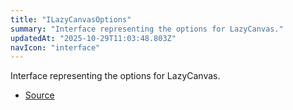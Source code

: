 ```yaml
---
title: "ILazyCanvasOptions"
summary: "Interface representing the options for LazyCanvas."
updatedAt: "2025-10-29T11:03:48.803Z"
navIcon: "interface"
---
```



Interface representing the options for LazyCanvas.

<Table data={{ headers: [{"content":"Property","key":"property","sortable":true},{"content":"Type","key":"type","sortable":true},{"content":"Value","key":"value","sortable":true},{"content":"Description","key":"description"}], rows: [["animated","[boolean](https://developer.mozilla.org/en-US/docs/Web/JavaScript/Reference/Global_Objects/Boolean)","\\-","Whether the canvas is animated."],["exportType","[AnyExport](/LazyCanvas/types/AnyExport)","\\-","The export type for the canvas (e.g., buffer, SVG, etc.)."],["flag","SvgExportFlag","\\-","The SVG export flag for encoding paths."],["height","[number](https://developer.mozilla.org/en-US/docs/Web/JavaScript/Reference/Global_Objects/Number)","\\-","The height of the canvas."],["width","[number](https://developer.mozilla.org/en-US/docs/Web/JavaScript/Reference/Global_Objects/Number)","\\-","The width of the canvas."]] }} />


- [Source](https://github.com/NMMTY/LazyCanvas/blob/e5b83021346e886d435469de8abb93654e0fb45d/packages/lazycanvas/src/structures/LazyCanvas.ts#L42)